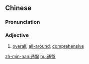 ==Chinese==
{{zh-forms|s=通盘}}

===Pronunciation===
{{zh-pron
|m=tōngpán
|c=tung1 pun4
|mn=thong-pôaⁿ
|cat=a
}}

===Adjective===
{{zh-adj}}

# [[overall]]; [[all-around]]; [[comprehensive]]

[[zh-min-nan:通盤]]
[[hu:通盤]]